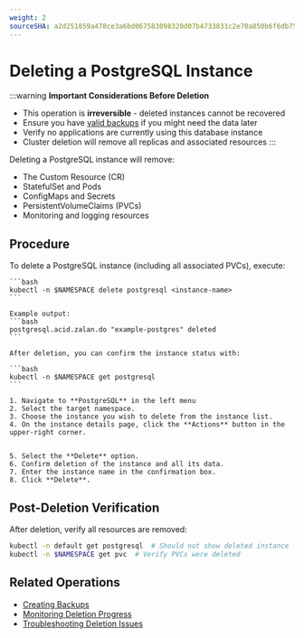 ```yaml
---
weight: 2
sourceSHA: a2d251859a478ce3a6bd067583098320d07b4733831c2e70a850b6f6db75bb66
---
```


# Deleting a PostgreSQL Instance

:::warning
**Important Considerations Before Deletion**
- This operation is **irreversible** - deleted instances cannot be recovered
- Ensure you have [valid backups](../functions/15_back_restore.mdx) if you might need the data later
- Verify no applications are currently using this database instance
- Cluster deletion will remove all replicas and associated resources
:::

Deleting a PostgreSQL instance will remove:
- The Custom Resource (CR) 
- StatefulSet and Pods
- ConfigMaps and Secrets  
- PersistentVolumeClaims (PVCs)
- Monitoring and logging resources

## Procedure

<Tabs>
  <Tab label="CLI">
    To delete a PostgreSQL instance (including all associated PVCs), execute:

    ```bash
    kubectl -n $NAMESPACE delete postgresql <instance-name>
    ```

    Example output:
    ```bash
    postgresql.acid.zalan.do "example-postgres" deleted
    ```

    After deletion, you can confirm the instance status with:

    ```bash
    kubectl -n $NAMESPACE get postgresql
    ```
  </Tab>

  <Tab label="Web Console">

    1. Navigate to **PostgreSQL** in the left menu
    2. Select the target namespace.
    3. Choose the instance you wish to delete from the instance list.
    4. On the instance details page, click the **Actions** button in the upper-right corner.
    
    
    5. Select the **Delete** option.
    6. Confirm deletion of the instance and all its data.
    7. Enter the instance name in the confirmation box.
    8. Click **Delete**.
  </Tab>
</Tabs>

## Post-Deletion Verification

After deletion, verify all resources are removed:

```bash
kubectl -n default get postgresql  # Should not show deleted instance
kubectl -n $NAMESPACE get pvc  # Verify PVCs were deleted
```

## Related Operations

- [Creating Backups](../functions/15_back_restore.mdx)
- [Monitoring Deletion Progress](../functions/35_monitor.mdx)
- [Troubleshooting Deletion Issues](../trouble_shooting/cluster_creation_failure.mdx)

